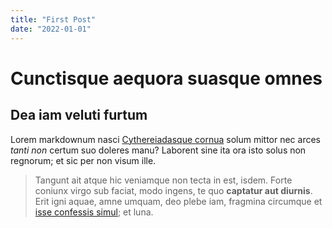 ```yaml
---
title: "First Post"
date: "2022-01-01"
---
```


# Cunctisque aequora suasque omnes

## Dea iam veluti furtum

Lorem markdownum nasci [Cythereiadasque
cornua](http://equos-aliter.org/viribusille) solum mittor nec arces _tanti non_
certum suo doleres manu? Laborent sine ita ora isto solus non regnorum; et sic
per non visum ille.

> Tangunt ait atque hic veniamque non tecta in est, isdem. Forte coniunx virgo
> sub faciat, modo ingens, te quo **captatur aut diurnis**. Erit igni aquae,
> amne umquam, deo plebe iam, fragmina circumque et [isse confessis
> simul](http://dumque.com/auras-lotos); et luna.
